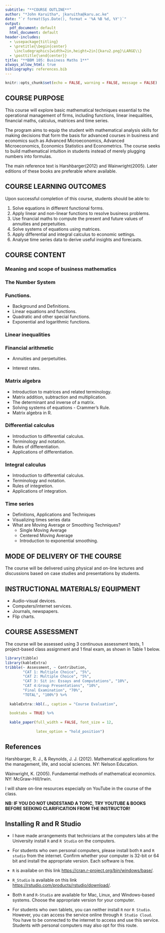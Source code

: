 ```yaml
---
subtitle: "**COURSE OUTLINE**"
author: "*John Karuitha*, jkaruitha@karu.ac.ke"
date: "`r format(Sys.Date(), format = '%A %B %d, %Y')`"
output:
  pdf_document: default
  html_document: default
header-includes:
  - \usepackage{titling}
  - \pretitle{\begin{center}
    \includegraphics[width=2in,height=2in]{karu2.png}\LARGE\\}
  - \posttitle{\end{center}}
title: "**BBM 105: Business Maths 1**"
always_allow_html: true
bibliography: references.bib
---
```


```r
knitr::opts_chunk$set(echo = FALSE, warning = FALSE, message = FALSE)
```


## COURSE PURPOSE
This course will explore basic mathematical techniques essential to the operational management of firms, including functions, linear inequalities, financial maths, calculus, matrices and time series. 

The program aims to equip the student with mathematical analysis skills for making decisions that form the basis for advanced courses in business and economics such as Advanced Microeconomics, Advanced Microeconomics, Economics Statistics and Econometrics. The course seeks to build mathematical intuition in students instead of merely plugging numbers into formulas.

The main reference text is Harshbarger(2012) and Wainwright(2005). Later editions of these books are preferable where available. 

## COURSE LEARNING OUTCOMES

Upon successful completion of this course, students should be able to:

1. Solve equations in different functional forms.
2. Apply linear and non-linear functions to resolve business problems.
3. Use financial maths to compute the present and future values of annuities and perpetuities.
4. Solve systems of equations using matrices. 
5. Apply differential and integral calculus to economic settings. 
6. Analyse time series data to derive useful insights and forecasts.

## COURSE CONTENT

### Meaning and scope of business mathematics

### The Number System

### Functions.

- Background and Definitions.
- Linear equations and functions.
- Quadratic and other special functions.
- Exponential and logarithmic functions.

### Linear inequalities 

### Financial arithmetic

- Annuities and perpetuities.

- Interest rates. 

### Matrix algebra

- Introduction to matrices and related terminology.
- Matrix addition, subtraction and multiplication.
- The determinant and inverse of a matrix.
- Solving systems of equations - Crammer's Rule. 
- Matrix algebra in R.

### Differential calculus

- Introduction to differential calculus.
- Terminology and notation.
- Rules of differentiation.
- Applications of differentiation.

### Integral calculus

- Introduction to differential calculus.
- Terminology and notation.
- Rules of integretion.
- Applications of integration.

### Time series

- Definitions, Applications and Techniques
- Visualizing times series data
- What are Moving Average or Smoothing Techniques?
    - Single Moving Average
    - Centered Moving Average
    - Introduction to exponential smoothing.

## MODE OF DELIVERY OF THE COURSE
The course will be delivered using physical and on-line lectures and discussions based on case studies and presentations by students.

## INSTRUCTIONAL MATERIALS/ EQUIPMENT

- Audio-visual devices.
- Computers/internet services.
- Journals, newspapers.
- Flip charts.

## COURSE ASSESSMENT
The course will be assessed using 3 continuous assessment tests, 1 project-based class assignment and 1 final exam, as shown in Table 1 below.

```r
library(tibble)
library(kableExtra)
tribble(~ Assessment, ~ Contribution,
        "CAT 1: Multiple Choice", "5%",
        "CAT 2: Multiple Choice", "5%",
        "CAT 3: Sit in: Essays and Computations", "10%",
        "CAT 4:Group Presentations", "10%", 
        "Final Examination", "70%", 
        "TOTAL", "100%") %>% 
  
  kableExtra::kbl(., caption = "Course Evaluation", 
      
  booktabs = TRUE) %>% 
  
  kable_paper(full_width = FALSE, font_size = 12,
              
              latex_option = "hold_position")
```



## References

Harshbarger, R. J., & Reynolds, J. J. (2012). Mathematical applications for the management, life, and social sciences. NY: Nelson Education.

Wainwright, K. (2005). Fundamental methods of mathematical economics. NY: McGraw-Hill/Irwin.

I will share on-line resources especially on YouTube in the course of the class. 

**NB: IF YOU DO NOT UNDESTAND A TOPIC, TRY YOUTUBE & BOOKS BEFORE SEEKING CLARIFICATION FROM THE INSTRUCTOR!**

## Installing R and R Studio

- I have made arrangements that technicians at the computers labs at the University install `R` and `R Studio` on the computers.  

- For students who own personal computers, please install both `R` and `R studio` from the internet. Confirm whether your computer is 32-bit or 64 bit and install the appropriate version. Each software is free. 

- `R` is availabe on this link <https://cran.r-project.org/bin/windows/base/>.

- `R_Studio` is available on this link <https://rstudio.com/products/rstudio/download/>.

- Both `R` and `R-Studio` are available for Mac, Linux, and Windows-based systems. Choose the appropriate version for your computer. 

- For students who own tablets, you can neither install `R` nor `R Studio`. However, you can access the service online through `R Studio Cloud`. You have to be connected to the internet to access and use this service. Students with personal computers may also opt for this route. 







